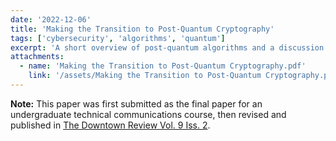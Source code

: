 ```yaml
---
date: '2022-12-06'
title: 'Making the Transition to Post-Quantum Cryptography'
tags: ['cybersecurity', 'algorithms', 'quantum']
excerpt: 'A short overview of post-quantum algorithms and a discussion about the future of cybersecurity'
attachments:
  - name: 'Making the Transition to Post-Quantum Cryptography.pdf'
    link: '/assets/Making the Transition to Post-Quantum Cryptography.pdf'
---
```


**Note:** This paper was first submitted as the final paper for an undergraduate technical communications course, then revised and published in [The Downtown Review Vol. 9 Iss. 2](https://engagedscholarship.csuohio.edu/tdr/vol9/iss2/).
